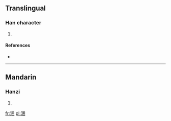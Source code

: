 ==Translingual==

===Han character===
{{Han char|rn=85|rad=水|as=07|sn=10|four=3610<sub>0</sub>|canj=水田木 (EWD), X水田木 (XEWD)}}

# {{defn|Han|sort=水07}}

====References====
* {{Han ref|kx=0626.010|dkj=17519|hdz=31624.040|uh=6D83|ud=28035|bh=D265|bd=53861}}

----

==Mandarin==

===Hanzi===
{{cmn-hanzi|pin=[[kùn]] ([[kun4]])|wg=k'un<sup>4</sup>}}

# {{defn|lang=cmn|sort=水07}}

[[fr:涃]]
[[pl:涃]]